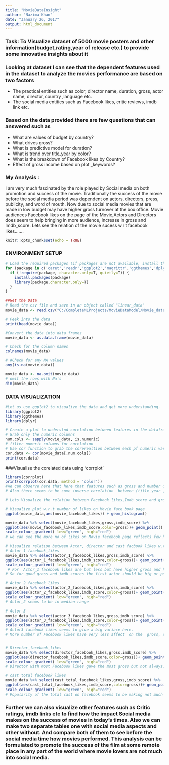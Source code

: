 ```yaml
---
title: "MovieDataInsight"
author: "Nazima Khan"
date: "January 26, 2017"
output: html_document
---
```

### Task: To Visualize dataset of 5000 movie posters and other information(budget,rating,year of       release etc.) to provide some innovative insights about it

### Looking at dataset I can see that the dependent features used in the dataset to analyze the movies performance are based on two factors
* The practical entities such as color, director name, duration, gross, actor name, director, country ,language etc. 
* The social media entities such as Facebook likes, critic reviews, imdb link etc.

### Based on the data provided there are few questions that can answered such as 
* What are values of budget by country?
*	What drives gross?
*	What is predictive model for duration?
*	What is trend over title_year by color?
*	What is the breakdown of Facebook likes by Country?
*	Effect of gross income based on plot _keywords?


### My Analysis :
I am very much fascinated by the role played by Social media on both promotion and success of the movie. Traditionally the success of the movie before the social media period was dependent on actors, directors, press, publicity, and word of mouth. Now due to social media movies that are made in low budget may have higher gross turnover at the box office. 
Movie audiences Facebook likes on the page of the Movie,Actors and Directors does seem to help bringing in more audience, Increase in gross and Imdb_score.
Lets see the relation of the movie sucess w.r t facebook likes.......

```r
knitr::opts_chunk$set(echo = TRUE)
```
### ENVIRONMENT SETUP
```r

# Load the required packages (if packages are not available, install them first)
for (package in c('caret','readr','ggplot2','magrittr','ggthemes','dplyr','corrplot','caTools')) {
  if (!require(package, character.only=T, quietly=T)) {
    install.packages(package)
    library(package,character.only=T)
  }
}

```

```r
##Get the Data 
# Read the csv file and save in an object called "linear_data"
movie_data <- read.csv("C:/CompleteMLProjects/MovieDataModel/Movie_data.csv")

# Peek into the data
print(head(movie_data))

#Convert the data into data frames
movie_data <- as.data.frame(movie_data)

# Check for the column names
colnames(movie_data)

# #Check for any NA values
any(is.na(movie_data))

movie_data <- na.omit(movie_data)
# omit the rows with Na's 
dim(movie_data)


```

### DATA VISUALIZATION
```r
#Let us use ggplot2 to visualize the data and get more understanding.
library(ggplot2)
library(ggthemes)
library(dplyr)

# Create a plot to understnd corelation between features in the dataframe.
# Grab only the numeric columns
num.cols <- sapply(movie_data, is.numeric)
# filter numeric columns for corelation
# Use cor function to grab the corerealtion between each pf numeric variable
cor.data <- cor(movie_data[,num.cols])
print(cor.data)
```

###Visualise the corelated data using 'corrplot' 
```r
library(corrplot)
print(corrplot(cor.data, method = 'color'))
#We can observe here that here that features such as gross and number of voted user are high correlated to each other. 
# Also there seems to be some inverse corelation  between (title_year ,duration,imdb_score and budget
```

```r
# Lets Visualize the relation between Facebook likes,Imdb score and gross 

# Visualize plot w.r.t number of likes on Movie face book page
ggplot(movie_data,aes(movie_facebook_likes)) + geom_histogram()

movie_data %>% select(movie_facebook_likes,gross,imdb_score) %>%
ggplot(aes(movie_facebook_likes,imdb_score,color=gross))+ geom_point() +
scale_colour_gradient( low="green", high="red")
# we can see the more no of likes on Movie facebook page reflects few higher gross and higher imdb rating.
```

```r

# Visualize relation between Actor, director and cast facbook likes w.r.t imdb_score and gross
# Actor 1 facebook_likes
movie_data %>% select(actor_1_facebook_likes,gross,imdb_score) %>%
ggplot(aes(actor_1_facebook_likes,imdb_score,color=gross))+ geom_point() +
scale_colour_gradient( low="green", high="red")
 # For  Actor_1 facebook likes are but less but have higher gross and higher imdb rating. 
# So for good gross and imdb scores the first actor should be big or popular enough to overcome his/her presence in social media.

# Actor 2 facebook_likes
movie_data %>% select(actor_2_facebook_likes,gross,imdb_score) %>%
ggplot(aes(actor_2_facebook_likes,imdb_score,color=gross))+ geom_point() +
scale_colour_gradient( low="green", high="red")
# Actor_2 seems to be in median range 

# Actor 3
movie_data %>% select(actor_3_facebook_likes,gross,imdb_score) %>%
ggplot(aes(actor_3_facebook_likes,imdb_score,color=gross))+ geom_point() +
scale_colour_gradient( low="green", high="red")
# Actor3 facebook likes seems to give a big variace here.
# More number of Facebook likes have very less affect  on the  gross, so even big and popular star acting as Actor_3 will not help in movie success


# Director_facebook_likes
movie_data %>% select(director_facebook_likes,gross,imdb_score) %>%
ggplot(aes(director_facebook_likes,imdb_score,color=gross))+ geom_point() +
scale_colour_gradient( low="green", high="red")
# Director with most Facebook likes gave the most gross but not always.

# cast total facebook likes
movie_data %>% select(cast_total_facebook_likes,gross,imdb_score) %>%
ggplot(aes(cast_total_facebook_likes,imdb_score,color=gross))+ geom_point() +
scale_colour_gradient( low="green", high="red")
# Popularity of the total cast on facebook seems to be making not much effect on the gross and imdb_score of the movie.Highest gross and imdb_score have less facebook likes.
```

### Further we can also visualize other features such as Critic ratings, imdb links etc to find how the impact Social media makes on the success of movies in today's times. Also we can make two separate tables one with social media aspects and other without. And compare both of them to see before the social media time how movies performed. This analysis can be formulated to promote the success of the film at some remote place in any part of the world where movie lovers are not much into social media.